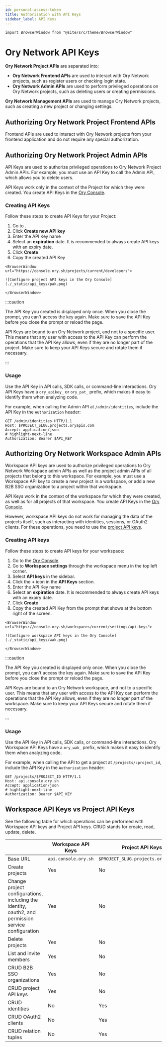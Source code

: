 ```yaml
---
id: personal-access-token
title: Authorization with API Keys
sidebar_label: API Keys
---
```


```mdx-code-block
import BrowserWindow from "@site/src/theme/BrowserWindow"
```

# Ory Network API Keys

**Ory Network Project APIs** are separated into:

- **Ory Network Frontend APIs** are used to interact with Ory Network projects, such as register users or checking login state.
- **Ory Network Admin APIs** are used to perform privileged operations on Ory Network projects, such as deleting users or creating
  permissions.

**Ory Network Management APIs** are used to manage Ory Network projects, such as creating a new project or changing settings.

## Authorizing Ory Network Project Frontend APIs

Frontend APIs are used to interact with Ory Network projects from your frontend application and do not require any special
authorization.

## Authorizing Ory Network Project Admin APIs

API Keys are used to authorize privileged operations to Ory Network Project Admin APIs. For example, you must use an API Key to
call the Admin API, which allows you to delete users.

API Keys work only in the context of the Project for which they were created. You create API Keys in the
[Ory Console](https://console.ory.sh/).

### Creating API Keys

Follow these steps to create API Keys for your Project:

1. Go to <ConsoleLink route="project.developers" />.
2. Click **Create new API key**
3. Enter the API Key name
4. Select an **expiration** date. It is recommended to always create API keys with an expiry date.
5. Click **Create**
6. Copy the created API Key

```mdx-code-block
<BrowserWindow url="https://console.ory.sh/projects/current/developers">

![Configure project API keys in the Ory Console](./_static/api_keys/pak.png)

</BrowserWindow>
```

:::caution

The API Key you created is displayed only once. When you close the prompt, you can't access the key again. Make sure to save the
API Key before you close the prompt or reload the page.

API Keys are bound to an Ory Network project, and not to a specific user. This means that any user with access to the API Key can
perform the operations that the API Key allows, even if they are no longer part of the project. Make sure to keep your API Keys
secure and rotate them if necessary.

:::

### Usage

Use the API Key in API calls, SDK calls, or command-line interactions. Ory API Keys have a `ory_apikey_` or `ory_pat_` prefix,
which makes it easy to identify them when analyzing code.

For example, when calling the Admin API at `/admin/identities`, include the API Key in the `Authorization` header:

```shell
GET /admin/identities HTTP/1.1
Host: $PROJECT_SLUG.projects.oryapis.com
Accept: application/json
# highlight-next-line
Authorization: Bearer $API_KEY
```

## Authorizing Ory Network Workspace Admin APIs

Workspace API keys are used to authorize privileged operations to Ory Network Workspace admin APIs as well as the project admin
APIs of all projects that belong to this workspace. For example, you must use a Workspace API key to create a new project in a
workspace, or add a new B2B SSO organization to a project within that workspace.

API Keys work in the context of the workspace for which they were created, as well as for all projects of that workspace. You
create API Keys in the [Ory Console](https://console.ory.sh/).

However, workspace API keys do not work for managing the data of the projects itself, such as interacting with identities,
sessions, or OAuth2 clients. For these operations, you need to use the
[project API keys](#authorizing-ory-network-project-admin-apis).

### Creating API keys

Follow these steps to create API keys for your workspace:

[//]: # "TODO: use the <ConsoleLink> once it works with `current` workspace links"

1. Go to the [Ory Console](https://console.ory.sh/).
2. Go to **Workspace settings** through the workspace menu in the top left corner.
3. Select **API keys** in the sidebar.
4. Click the **+** icon in the **API Keys** section.
5. Enter the API Key name
6. Select an **expiration** date. It is recommended to always create API keys with an expiry date.
7. Click **Create**
8. Copy the created API Key from the prompt that shows at the bottom right of the screen.

```mdx-code-block
<BrowserWindow url="https://console.ory.sh/workspaces/current/settings/api-keys">

![Configure workspace API keys in the Ory Console](./_static/api_keys/wak.png)

</BrowserWindow>
```

:::caution

The API Key you created is displayed only once. When you close the prompt, you can't access the key again. Make sure to save the
API Key before you close the prompt or reload the page.

API Keys are bound to an Ory Network workspace, and not to a specific user. This means that any user with access to the API Key
can perform the operations that the API Key allows, even if they are no longer part of the workspace. Make sure to keep your API
Keys secure and rotate them if necessary.

:::

### Usage

Use the API Key in API calls, SDK calls, or command-line interactions. Ory Workspace API Keys have a `ory_wak_` prefix, which
makes it easy to identify them when analyzing code.

For example, when calling the API to get a project at `/projects/:project_id`, include the API Key in the `Authorization` header:

```shell
GET /projects/$PROJECT_ID HTTP/1.1
Host: api.console.ory.sh
Accept: application/json
# highlight-next-line
Authorization: Bearer $API_KEY
```

## Workspace API Keys vs Project API Keys

See the following table for which operations can be performed with Workspace API keys and Project API keys. CRUD stands for
create, read, update, delete.

|                                                                                                     | Workspace API Keys   | Project API Keys                     |
| --------------------------------------------------------------------------------------------------- | -------------------- | ------------------------------------ |
| Base URL                                                                                            | `api.console.ory.sh` | `$PROJECT_SLUG.projects.oryapis.com` |
| Create projects                                                                                     | Yes                  | No                                   |
| Change project configurations, including the identity, oauth2, and permission service configuration | Yes                  | No                                   |
| Delete projects                                                                                     | Yes                  | No                                   |
| List and invite members                                                                             | Yes                  | No                                   |
| CRUD B2B SSO organizations                                                                          | Yes                  | No                                   |
| CRUD project API keys                                                                               | Yes                  | No                                   |
| CRUD identities                                                                                     | No                   | Yes                                  |
| CRUD OAuth2 clients                                                                                 | No                   | Yes                                  |
| CRUD relation tuples                                                                                | No                   | Yes                                  |
